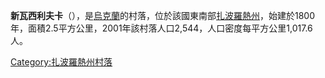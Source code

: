 {{coord|46|50|46|N|36|47|2|E|scale:100000|display=title}}

'''新瓦西利夫卡'''（{{lang-uk|Нововасилівка}}），是[[烏克蘭|烏克蘭]]的村落，位於該國東南部[[扎波羅熱州|扎波羅熱州]]，始建於1800年，面積2.5平方公里，2001年該村落人口2,544，人口密度每平方公里1,017.6人。

{{DEFAULTSORT:Нововасилівка}}
[[Category:扎波羅熱州村落|Category:扎波羅熱州村落]]


{{Zaporizhia-geo-stub}}
